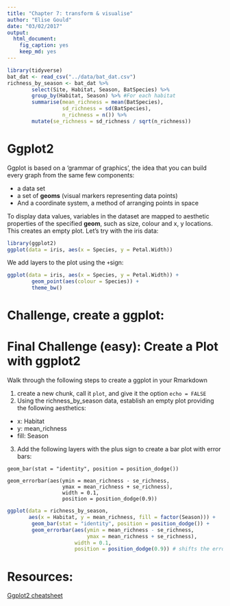 ```yaml
---
title: "Chapter 7: transform & visualise"
author: "Elise Gould"
date: "03/02/2017"
output: 
  html_document: 
    fig_caption: yes
    keep_md: yes
---
```


```r
library(tidyverse)
bat_dat <- read_csv("../data/bat_dat.csv")
richness_by_season <- bat_dat %>% 
        select(Site, Habitat, Season, BatSpecies) %>%
        group_by(Habitat, Season) %>% #For each habitat
        summarise(mean_richness = mean(BatSpecies),
                  sd_richness = sd(BatSpecies),
                  n_richness = n()) %>%
        mutate(se_richness = sd_richness / sqrt(n_richness))
```


# Ggplot2

Ggplot is based on a 'grammar of graphics', the idea that you can build every graph from the same few components:

- a data set
- a set of **geoms** (visual markers representing data points)
- And a coordinate system, a method of arranging points in space

To display data values, variables in the dataset are mapped to aesthetic properties of the specified **geom**, such as size, colour and x, y locations. This creates an empty plot. Let's try with the iris data:

```r
library(ggplot2)
ggplot(data = iris, aes(x = Species, y = Petal.Width))
```

We add layers to the plot using the `+`sign:
```r
ggplot(data = iris, aes(x = Species, y = Petal.Width)) +
        geom_point(aes(colour = Species)) +
        theme_bw()
```

# Challenge, create a ggplot:






# Final Challenge (easy): Create a Plot with ggplot2

Walk through the following steps to create a ggplot in your Rmarkdown

1. create a new chunk, call it `plot`, and give it the option `echo = FALSE`
2.  Using the richness_by_season data, establish an empty plot providing the following aesthetics:

- x: Habitat
- y: mean_richness
- fill: Season
3. Add the following layers with the plus sign to create a bar plot with error bars:
```
geom_bar(stat = "identity", position = position_dodge())

geom_errorbar(aes(ymin = mean_richness - se_richness, 
                  ymax = mean_richness + se_richness), 
                  width = 0.1,
                  position = position_dodge(0.9))
```

```r
ggplot(data = richness_by_season, 
       aes(x = Habitat, y = mean_richness, fill = factor(Season))) +
        geom_bar(stat = "identity", position = position_dodge()) +
        geom_errorbar(aes(ymin = mean_richness - se_richness, 
                          ymax = mean_richness + se_richness), 
                      width = 0.1,
                      position = position_dodge(0.9)) # shifts the error bars over the correct bar
```

# Resources:

[Ggplot2 cheatsheet](https://www.rstudio.com/wp-content/uploads/2015/12/ggplot2-cheatsheet-2.0.pdf)
